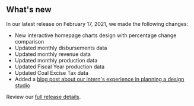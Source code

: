 ## What's new

In our latest release on February 17, 2021, we made the following changes:
- New interactive homepage charts design with percentage change comparison
- Updated <Link href="/downloads/disbursements-by-month" linkType="default">monthly disbursements data</Link>
- Updated <Link href="/downloads/revenue-by-month" linkType="default">monthly revenue data</Link>
- Updated <Link href="/downloads/production-by-month" linkType="default">monthly production data</Link>
- Updated <Link href="/downloads/production" linkType="default">Fiscal Year production data</Link>
- Updated <Link href="/how-revenue-works/coal-excise-tax" linkType="default">Coal Excise Tax data</Link>
- Added a [blog post about our intern's experience in planning a design studio](https://blog-nrrd.doi.gov)

Review our [full release details](https://github.com/ONRR/nrrd/releases).
